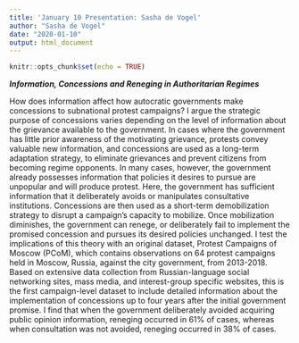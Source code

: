 ```yaml
---
title: 'January 10 Presentation: Sasha de Vogel'
author: "Sasha de Vogel"
date: "2020-01-10"
output: html_document
---
```


```r
knitr::opts_chunk$set(echo = TRUE)
```

***Information, Concessions and Reneging in Authoritarian Regimes***

How does information affect how autocratic governments make concessions to subnational protest campaigns? I argue the strategic purpose of concessions varies depending on the level of information about the grievance available to the government. In cases where the government has little prior awareness of the motivating grievance, protests convey valuable new information, and concessions are used as a long-term adaptation strategy, to eliminate grievances and prevent citizens from becoming regime opponents. In many cases, however, the government already possesses information that policies it desires to pursue are unpopular and will produce protest. Here, the government has sufficient information that it deliberately avoids or manipulates consultative institutions. Concessions are then used as a short-term demobilization strategy to disrupt a campaign’s capacity to mobilize. Once mobilization diminishes, the government can renege, or deliberately fail to implement the promised concession and pursues its desired policies unchanged. I test the implications of this theory with an original dataset, Protest Campaigns of Moscow (PCoM), which contains observations on 64 protest campaigns held in Moscow, Russia, against the city government, from 2013-2018. Based on extensive data collection from Russian-language social networking sites, mass media, and interest-group specific websites, this is the first campaign-level dataset to include detailed information about the implementation of concessions up to four years after the initial government promise. I find that when the government deliberately avoided acquiring public opinion information, reneging occurred in 61% of cases, whereas when consultation was not avoided, reneging occurred in 38% of cases. 
